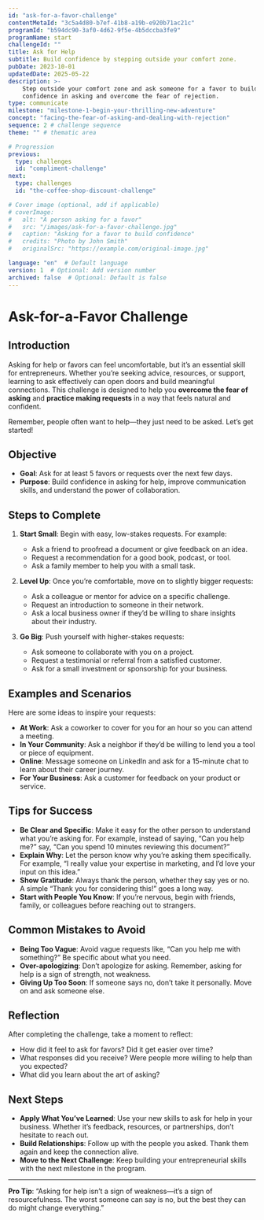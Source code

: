 ```yaml
---
id: "ask-for-a-favor-challenge"  
contentMetaId: "3c5a4d80-b7ef-41b8-a19b-e920b71ac21c"  
programId: "b594dc90-3af0-4d62-9f5e-4b5dccba3fe9"  
programName: start
challengeId: ""
title: Ask for Help
subtitle: Build confidence by stepping outside your comfort zone.
pubDate: 2023-10-01  
updatedDate: 2025-05-22  
description: >-
    Step outside your comfort zone and ask someone for a favor to build
    confidence in asking and overcome the fear of rejection.
type: communicate
milestone: "milestone-1-begin-your-thrilling-new-adventure" 
concept: "facing-the-fear-of-asking-and-dealing-with-rejection"  
sequence: 2 # challenge sequence
theme: "" # thematic area

# Progression
previous:
  type: challenges	 
  id: "compliment-challenge" 
next:
  type: challenges	 
  id: "the-coffee-shop-discount-challenge" 

# Cover image (optional, add if applicable)
# coverImage:
#   alt: "A person asking for a favor"
#   src: "/images/ask-for-a-favor-challenge.jpg"
#   caption: "Asking for a favor to build confidence"
#   credits: "Photo by John Smith"
#   originalSrc: "https://example.com/original-image.jpg"

language: "en"  # Default language
version: 1  # Optional: Add version number
archived: false  # Optional: Default is false
---
```


# Ask-for-a-Favor Challenge

## Introduction
Asking for help or favors can feel uncomfortable, but it’s an essential skill for entrepreneurs. Whether you’re seeking advice, resources, or support, learning to ask effectively can open doors and build meaningful connections. This challenge is designed to help you **overcome the fear of asking** and **practice making requests** in a way that feels natural and confident.

Remember, people often want to help—they just need to be asked. Let’s get started!

## Objective
- **Goal**: Ask for at least 5 favors or requests over the next few days.
- **Purpose**: Build confidence in asking for help, improve communication skills, and understand the power of collaboration.

## Steps to Complete
1. **Start Small**: Begin with easy, low-stakes requests. For example:
   - Ask a friend to proofread a document or give feedback on an idea.
   - Request a recommendation for a good book, podcast, or tool.
   - Ask a family member to help you with a small task.

2. **Level Up**: Once you’re comfortable, move on to slightly bigger requests:
   - Ask a colleague or mentor for advice on a specific challenge.
   - Request an introduction to someone in their network.
   - Ask a local business owner if they’d be willing to share insights about their industry.

3. **Go Big**: Push yourself with higher-stakes requests:
   - Ask someone to collaborate with you on a project.
   - Request a testimonial or referral from a satisfied customer.
   - Ask for a small investment or sponsorship for your business.

## Examples and Scenarios
Here are some ideas to inspire your requests:
- **At Work**: Ask a coworker to cover for you for an hour so you can attend a meeting.
- **In Your Community**: Ask a neighbor if they’d be willing to lend you a tool or piece of equipment.
- **Online**: Message someone on LinkedIn and ask for a 15-minute chat to learn about their career journey.
- **For Your Business**: Ask a customer for feedback on your product or service.

## Tips for Success
- **Be Clear and Specific**: Make it easy for the other person to understand what you’re asking for. For example, instead of saying, “Can you help me?” say, “Can you spend 10 minutes reviewing this document?”
- **Explain Why**: Let the person know why you’re asking them specifically. For example, “I really value your expertise in marketing, and I’d love your input on this idea.”
- **Show Gratitude**: Always thank the person, whether they say yes or no. A simple “Thank you for considering this!” goes a long way.
- **Start with People You Know**: If you’re nervous, begin with friends, family, or colleagues before reaching out to strangers.

## Common Mistakes to Avoid
- **Being Too Vague**: Avoid vague requests like, “Can you help me with something?” Be specific about what you need.
- **Over-apologizing**: Don’t apologize for asking. Remember, asking for help is a sign of strength, not weakness.
- **Giving Up Too Soon**: If someone says no, don’t take it personally. Move on and ask someone else.

## Reflection
After completing the challenge, take a moment to reflect:
- How did it feel to ask for favors? Did it get easier over time?
- What responses did you receive? Were people more willing to help than you expected?
- What did you learn about the art of asking?

## Next Steps
- **Apply What You’ve Learned**: Use your new skills to ask for help in your business. Whether it’s feedback, resources, or partnerships, don’t hesitate to reach out.
- **Build Relationships**: Follow up with the people you asked. Thank them again and keep the connection alive.
- **Move to the Next Challenge**: Keep building your entrepreneurial skills with the next milestone in the program.

---

**Pro Tip**: “Asking for help isn’t a sign of weakness—it’s a sign of resourcefulness. The worst someone can say is no, but the best they can do might change everything.”